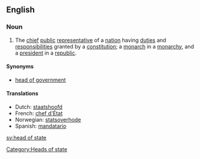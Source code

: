 ==English==

===Noun===
{{wikipedia}}
{{en-noun|sg=[[head]] [[of]] [[state]]|pl=heads of state}}

# The [[chief]] [[public]] [[representative]] of a [[nation]] having [[duties]] and [[responsibilities]] granted by a [[constitution]]; a [[monarch]] in a [[monarchy]], and a [[president]] in a [[republic]].

====Synonyms====
*[[head of government]]

====Translations====
{{top}}
*Dutch: [[staatshoofd]] {{n}}
*French: [[chef d'État]] {{m}}
*Norwegian: [[statsoverhode]] {{n}}
*Spanish: [[mandatario]] {{m}}
{{bottom}}

[[Category:Heads of state]]

[[sv:head of state]]